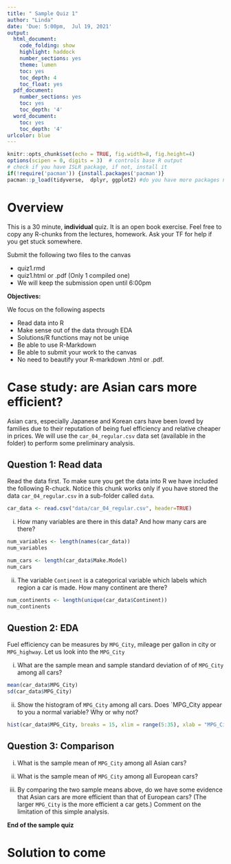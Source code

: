 ```yaml
---
title: " Sample Quiz 1"
author: "Linda"
date: 'Due: 5:00pm,  Jul 19, 2021'
output:
  html_document:
    code_folding: show
    highlight: haddock
    number_sections: yes
    theme: lumen
    toc: yes
    toc_depth: 4
    toc_float: yes
  pdf_document:
    number_sections: yes
    toc: yes
    toc_depth: '4'
  word_document:
    toc: yes
    toc_depth: '4'
urlcolor: blue
---
```



```r
knitr::opts_chunk$set(echo = TRUE, fig.width=8, fig.height=4)
options(scipen = 0, digits = 3)  # controls base R output
# check if you have ISLR package, if not, install it
if(!require('pacman')) {install.packages('pacman')}
pacman::p_load(tidyverse,  dplyr, ggplot2) #do you have more packages needed?
```


\pagebreak

# Overview

This is a 30 minute, **individual** quiz. It is an open book exercise. Feel free to copy any R-chunks from the lectures, homework. Ask your TF for help if you get stuck somewhere. 

Submit the following two files to the canvas

* quiz1.rmd
* quiz1.html or .pdf (Only 1 compiled one)
* We will keep the submission open until 6:00pm 

**Objectives:**

We focus on the following aspects

* Read data into R
* Make sense out of the data through EDA
* Solutions/R functions may not be uniqe
* Be able to use R-Markdown
* Be able to submit your work to the canvas
* No need to beautify your R-markdown .html or .pdf. 

# Case study: are Asian cars more efficient? 

Asian cars, especially Japanese and Korean cars have been loved by families due to their reputation of being fuel efficiency and relative cheaper in prices. We will use the `car_04_regular.csv` data set (available in the folder) to perform some preliminary analysis. 

## Question 1: Read data

Read the data first. To make sure you get the data into R we have included the following R-chuck. Notice this chunk works only if you have stored the data `car_04_regular.csv` in a sub-folder called `data`. 
```r
car_data <- read.csv("data/car_04_regular.csv", header=TRUE)
```

i. How many variables are there in this data? And how many cars are there? 
```r
num_variables <- length(names(car_data))
num_variables

num_cars <- length(car_data$Make.Model)
num_cars
```
ii. The variable `Continent` is a categorical variable which labels which region a car is made. How many continent are there? 
```r
num_continents <- length(unique(car_data$Continent))
num_continents
```




## Question 2: EDA

Fuel efficiency can be measures by `MPG_City`, mileage per gallon in city or `MPG_highway`. Let us look into the `MPG_City`

i. What are the sample mean and sample standard deviation of of `MPG_City` among all cars?
```r
mean(car_data$MPG_City)
sd(car_data$MPG_City)
```
ii. Show the histogram of `MPG_City` among all cars. Does `MPG_City appear to you a normal variable? Why or why not?
```r
hist(car_data$MPG_City, breaks = 15, xlim = range(5:35), xlab = "MPG_City", plot = T)
```
## Question 3: Comparison

i. What is the sample mean of `MPG_City` among all Asian cars?

ii. What is the sample mean of `MPG_City` among all European cars? 

iii. By comparing the two sample means above, do we have some evidence that Asian cars are more efficient than that of European cars? (The larger `MPG_City` is the more efficient a car gets.) Comment on the limitation of this simple analysis. 


**End of the sample quiz**

# Solution to come




